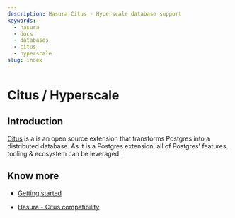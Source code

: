 ```yaml
---
description: Hasura Citus - Hyperscale database support
keywords:
  - hasura
  - docs
  - databases
  - citus
  - hyperscale
slug: index
---
```


# Citus / Hyperscale

## Introduction

[Citus](https://www.citusdata.com/) is a is an open source extension
that transforms Postgres into a distributed database. As it is a
Postgres extension, all of Postgres' features, tooling & ecosystem can
be leveraged.

<!--

Hence with Hasura, Citus also becomes a great fit for cross database joins. 

-->

## Know more

- [Getting started](/graphql/core/databases/citus-hyperscale-postgres/getting-started/index.mdx)

- [Hasura - Citus compatibility](/graphql/core/databases/citus-hyperscale-postgres/hasura-citus-compatibility.mdx)

<!--

  Schema <schema/index>
  Queries <queries/index>
  Mutations <mutations/index>
  Subscriptions <subscriptions/index>
  Supported Postgres types <postgresql-types>

--> 